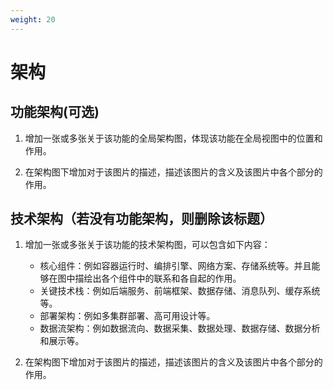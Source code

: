 ```yaml
---
weight: 20
---
```


# 架构

## 功能架构(可选)

1. 增加一张或多张关于该功能的全局架构图，体现该功能在全局视图中的位置和作用。

2. 在架构图下增加对于该图片的描述，描述该图片的含义及该图片中各个部分的作用。

## 技术架构（若没有功能架构，则删除该标题）

1. 增加一张或多张关于该功能的技术架构图，可以包含如下内容：

   - 核心组件：例如容器运行时、编排引擎、网络方案、存储系统等。并且能够在图中描绘出各个组件中的联系和各自起的作用。
   - 关键技术栈：例如后端服务、前端框架、数据存储、消息队列、缓存系统等。
   - 部署架构：例如多集群部署、高可用设计等。
   - 数据流架构：例如数据流向、数据采集、数据处理、数据存储、数据分析和展示等。

2. 在架构图下增加对于该图片的描述，描述该图片的含义及该图片中各个部分的作用。